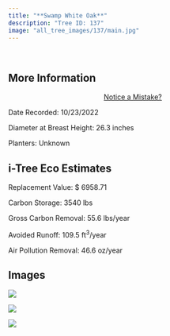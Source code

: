 ```yaml
---
title: "**Swamp White Oak**"
description: "Tree ID: 137"
image: "all_tree_images/137/main.jpg"
---
```


<br>

## **More Information**
::: column-margin
<center><a class="button" href="https://forms.gle/W6f5nwYxrM33hF4f7">Notice a Mistake?</a></center>
:::


Date Recorded:  10/23/2022

Diameter at Breast Height:  26.3  inches

Planters:  Unknown

## **i-Tree Eco Estimates**


 Replacement Value: $ 6958.71

 Carbon Storage:  3540  lbs

 Gross Carbon Removal:  55.6  lbs/year

 Avoided Runoff:  109.5  ft<sup>3</sup>/year

 Air Pollution Removal:  46.6  oz/year

## **Images**


 ![](all_tree_images/137/IMG_6877.jpg)

 ![](all_tree_images/137/IMG_6879.jpg)

 ![](all_tree_images/137/main.jpg)
